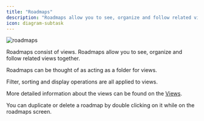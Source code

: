 ```yaml
---
title: "Roadmaps"
description: "Roadmaps allow you to see, organize and follow related views together."
icon: diagram-subtask
---
```


![roadmaps](/images/roadmaps.png)

Roadmaps consist of views. Roadmaps allow you to see, organize and follow related views together.

Roadmaps can be thought of as acting as a folder for views.

Filter, sorting and display operations are all applied to views.

More detailed information about the views can be found on the [Views](/understanding-roadmaps-and-views/views).


<Note> You can duplicate or delete a roadmap by double clicking on it while on the roadmaps screen. </Note>